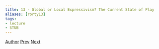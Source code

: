 ```yaml
---
title: 13 - Global or Local Expressivism? The Current State of Play
aliases: [rorty13]
tags:  
- lecture
- STUB
---
```


[Author](/docs/phil/Robert Brandom.html) [Prev](/docs/phil/12 - Price's Pragmatist Philosophy of Language.html) [Next](/docs/phil/14 - Rationales and Prospects for Anti-Representationalism.html)